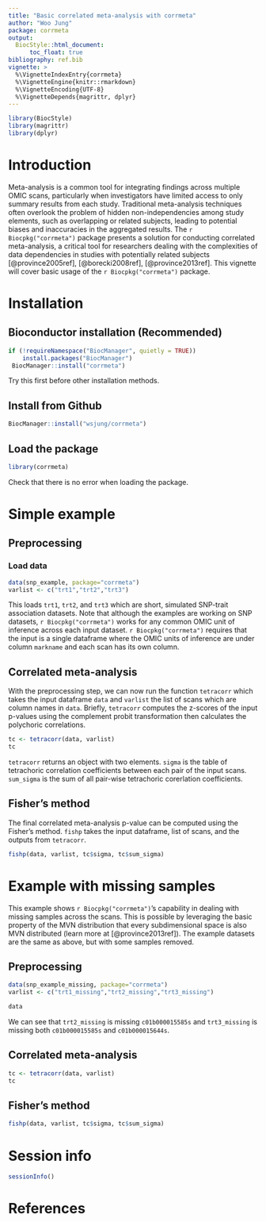 ```yaml
---
title: "Basic correlated meta-analysis with corrmeta"
author: "Woo Jung"
package: corrmeta
output:
  BiocStyle::html_document:
      toc_float: true
bibliography: ref.bib
vignette: >
  %\VignetteIndexEntry{corrmeta}
  %\VignetteEngine{knitr::rmarkdown}
  %\VignetteEncoding{UTF-8}
  %\VignetteDepends{magrittr, dplyr}
---
```

```r
library(BiocStyle)
library(magrittr)
library(dplyr)
```

# Introduction
Meta-analysis is a common tool for integrating findings across multiple OMIC scans, particularly when investigators have limited access to only summary results from each study. Traditional meta-analysis techniques often overlook the problem of hidden non-independencies among study elements, such as overlapping or related subjects, leading to potential biases and inaccuracies in the aggregated results. The `r Biocpkg("corrmeta")` package presents a solution for conducting correlated meta-analysis, a critical tool for researchers dealing with the complexities of data dependencies in studies with potentially related subjects [@province2005ref], [@borecki2008ref], [@province2013ref]. This vignette will cover basic usage of the `r Biocpkg("corrmeta")` package.

# Installation

## Bioconductor installation (Recommended)
```r
if (!requireNamespace("BiocManager", quietly = TRUE))
    install.packages("BiocManager")
 BiocManager::install("corrmeta")
```
Try this first before other installation methods.

## Install from Github
```r
BiocManager::install("wsjung/corrmeta")
```

## Load the package
```r
library(corrmeta)
```
Check that there is no error when loading the package.

# Simple example
## Preprocessing
### Load data

```r
data(snp_example, package="corrmeta")
varlist <- c("trt1","trt2","trt3")
```
This loads `trt1`, `trt2`, and `trt3` which are short, simulated SNP-trait association datasets. Note that although the examples are working on SNP datasets, `r Biocpkg("corrmeta")` works for any common OMIC unit of inference across each input dataset. `r Biocpkg("corrmeta")` requires that the input is a single dataframe where the OMIC units of inference are under column `markname` and each scan has its own column.

## Correlated meta-analysis
With the preprocessing step, we can now run the function `tetracorr` which takes the input dataframe `data` and `varlist` the list of scans which are column names in `data`. Briefly, `tetracorr` computes the z-scores of the input p-values using the complement probit transformation then calculates the polychoric correlations. 
```r
tc <- tetracorr(data, varlist)
tc
```
`tetracorr` returns an object with two elements. `sigma` is the table of tetrachoric correlation coefficients between each pair of the input scans. `sum_sigma` is the sum of all pair-wise tetrachoric corerlation coefficients. 

## Fisher's method
The final correlated meta-analysis p-value can be computed using the Fisher's method. `fishp` takes the input dataframe, list of scans, and the outputs from `tetracorr`. 
```r
fishp(data, varlist, tc$sigma, tc$sum_sigma)
```

# Example with missing samples
This example shows `r Biocpkg("corrmeta")`'s capability in dealing with missing samples across the scans. This is possible by leveraging the basic property of the MVN distribution that every subdimensional space is also MVN distributed (learn more at [@province2013ref]). The example datasets are the same as above, but with some samples removed. 

## Preprocessing
```r
data(snp_example_missing, package="corrmeta")
varlist <- c("trt1_missing","trt2_missing","trt3_missing")
```

```r
data
```
We can see that `trt2_missing` is missing `c01b000015585s` and `trt3_missing` is missing both `c01b000015585s` and `c01b000015644s`. 

## Correlated meta-analysis
```r
tc <- tetracorr(data, varlist)
tc
```

## Fisher's method
```r
fishp(data, varlist, tc$sigma, tc$sum_sigma)
```

# Session info
```r
sessionInfo()
```

# References
